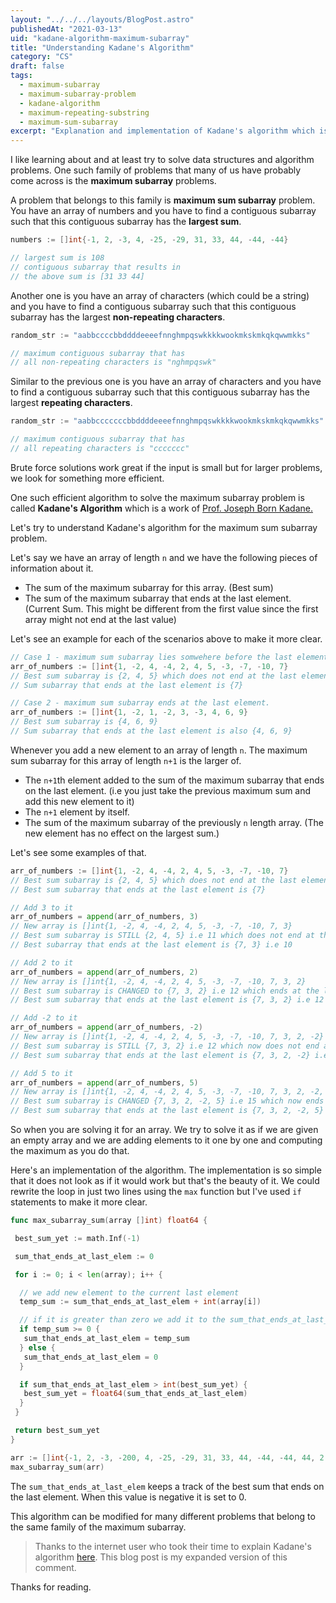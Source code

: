 ```yaml
---
layout: "../../../layouts/BlogPost.astro"
publishedAt: "2021-03-13"
uid: "kadane-algorithm-maximum-subarray"
title: "Understanding Kadane's Algorithm"
category: "CS"
draft: false
tags:
  - maximum-subarray
  - maximum-subarray-problem
  - kadane-algorithm
  - maximum-repeating-substring
  - maximum-sum-subarray
excerpt: "Explanation and implementation of Kadane's algorithm which is one of my favorite algorithms."
---
```


I like learning about and at least try to solve data structures and algorithm problems. One such family of problems that many of us have probably come across is the **maximum subarray** problems.

A problem that belongs to this family is **maximum sum subarray** problem. You have an array of numbers and you have to find a contiguous subarray such that this contiguous subarray has the **largest sum**.

```go
numbers := []int{-1, 2, -3, 4, -25, -29, 31, 33, 44, -44, -44}

// largest sum is 108
// contiguous subarray that results in
// the above sum is [31 33 44]
```

Another one is you have an array of characters (which could be a string) and you have to find a contiguous subarray such that this contiguous subarray has the largest **non-repeating characters**.

```go
random_str := "aabbccccbbddddeeeefnnghmpqswkkkkwookmkskmkqkqwwmkks"

// maximum contiguous subarray that has
// all non-repeating characters is "nghmpqswk"
```

Similar to the previous one is you have an array of characters and you have to find a contiguous subarray such that this contiguous subarray has the largest **repeating characters**.

```go
random_str := "aabbcccccccbbddddeeeefnnghmpqswkkkkwookmkskmkqkqwwmkks"

// maximum contiguous subarray that has
// all repeating characters is "ccccccc"
```

Brute force solutions work great if the input is small but for larger problems, we look for something more efficient.

One such efficient algorithm to solve the maximum subarray problem is called **Kadane's Algorithm** which is a work of [Prof. Joseph Born Kadane.](https://en.wikipedia.org/wiki/Joseph_Born_Kadane)

Let's try to understand Kadane's algorithm for the maximum sum subarray problem.

Let's say we have an array of length `n` and we have the following pieces of information about it.

- The sum of the maximum subarray for this array. (Best sum)
- The sum of the maximum subarray that ends at the last element. (Current Sum. This might be different from the first value since the first array might not end at the last value)

Let's see an example for each of the scenarios above to make it more clear.

```go
// Case 1 - maximum sum subarray lies somwehere before the last element.
arr_of_numbers := []int{1, -2, 4, -4, 2, 4, 5, -3, -7, -10, 7}
// Best sum subarray is {2, 4, 5} which does not end at the last element
// Sum subarray that ends at the last element is {7}

// Case 2 - maximum sum subarray ends at the last element.
arr_of_numbers := []int{1, -2, 1, -2, 3, -3, 4, 6, 9}
// Best sum subarray is {4, 6, 9}
// Sum subarray that ends at the last element is also {4, 6, 9}
```

Whenever you add a new element to an array of length `n`. The maximum sum subarray for this array of length `n+1` is the larger of.

- The `n+1`th element added to the sum of the maximum subarray that ends on the last element. (i.e you just take the previous maximum sum and add this new element to it)
- The `n+1` element by itself.
- The sum of the maximum subarray of the previously `n` length array. (The new element has no effect on the largest sum.)

Let's see some examples of that.

```go
arr_of_numbers := []int{1, -2, 4, -4, 2, 4, 5, -3, -7, -10, 7}
// Best sum subarray is {2, 4, 5} which does not end at the last element
// Best sum subarray that ends at the last element is {7}

// Add 3 to it
arr_of_numbers = append(arr_of_numbers, 3)
// New array is []int{1, -2, 4, -4, 2, 4, 5, -3, -7, -10, 7, 3}
// Best sum subarray is STILL {2, 4, 5} i.e 11 which does not end at the last element
// Best subarray that ends at the last element is {7, 3} i.e 10

// Add 2 to it
arr_of_numbers = append(arr_of_numbers, 2)
// New array is []int{1, -2, 4, -4, 2, 4, 5, -3, -7, -10, 7, 3, 2}
// Best sum subarray is CHANGED to {7, 3, 2} i.e 12 which ends at the last element
// Best sum subarray that ends at the last element is {7, 3, 2} i.e 12

// Add -2 to it
arr_of_numbers = append(arr_of_numbers, -2)
// New array is []int{1, -2, 4, -4, 2, 4, 5, -3, -7, -10, 7, 3, 2, -2}
// Best sum subarray is STILL {7, 3, 2} i.e 12 which now does not end at the last element
// Best sum subarray that ends at the last element is {7, 3, 2, -2} i.e 10

// Add 5 to it
arr_of_numbers = append(arr_of_numbers, 5)
// New array is []int{1, -2, 4, -4, 2, 4, 5, -3, -7, -10, 7, 3, 2, -2, 5}
// Best sum subarray is CHANGED {7, 3, 2, -2, 5} i.e 15 which now ends at the last element
// Best sum subarray that ends at the last element is {7, 3, 2, -2, 5} i.e 15
```

So when you are solving it for an array. We try to solve it as if we are given an empty array and we are adding elements to it one by one and computing the maximum as you do that.

Here's an implementation of the algorithm. The implementation is so simple that it does not look as if it would work but that's the beauty of it. We could rewrite the loop in just two lines using the `max` function but I've used `if` statements to make it more clear.

```go
func max_subarray_sum(array []int) float64 {

 best_sum_yet := math.Inf(-1)

 sum_that_ends_at_last_elem := 0

 for i := 0; i < len(array); i++ {

  // we add new element to the current last element
  temp_sum := sum_that_ends_at_last_elem + int(array[i])

  // if it is greater than zero we add it to the sum_that_ends_at_last_elem
  if temp_sum >= 0 {
   sum_that_ends_at_last_elem = temp_sum
  } else {
   sum_that_ends_at_last_elem = 0
  }

  if sum_that_ends_at_last_elem > int(best_sum_yet) {
   best_sum_yet = float64(sum_that_ends_at_last_elem)
  }
 }

 return best_sum_yet
}

arr := []int{-1, 2, -3, -200, 4, -25, -29, 31, 33, 44, -44, -44, 44, 2, 3, 4, -4, 150}
max_subarray_sum(arr)
```

The `sum_that_ends_at_last_elem` keeps a track of the best sum that ends on the last element. When this value is negative it is
set to 0.

This algorithm can be modified for many different problems that belong to the same family of the maximum subarray.

> Thanks to the internet user who took their time to explain Kadane's algorithm [here](https://www.reddit.com/r/learnprogramming/comments/5mgw7v/how_does_kadanes_algorithm_work_for_all_subarrays/dc3i4uk?utm_source=share&utm_medium=web2x&context=3). This blog post is my expanded version of this comment.

Thanks for reading.
